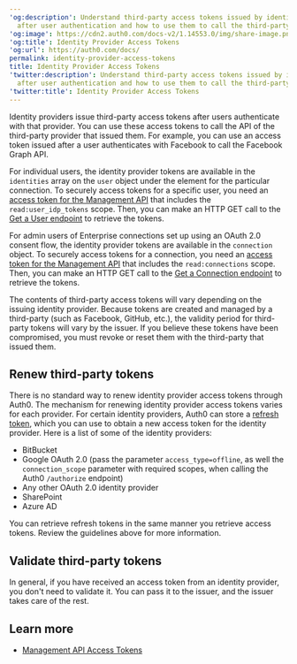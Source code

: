 ---
'og:description': Understand third-party access tokens issued by identity providers
  after user authentication and how to use them to call the third-party APIs.
'og:image': https://cdn2.auth0.com/docs-v2/1.14553.0/img/share-image.png
'og:title': Identity Provider Access Tokens
'og:url': https://auth0.com/docs/
permalink: identity-provider-access-tokens
title: Identity Provider Access Tokens
'twitter:description': Understand third-party access tokens issued by identity providers
  after user authentication and how to use them to call the third-party APIs.
'twitter:title': Identity Provider Access Tokens
---
<Tooltip tip="Identity Provider (IdP): Service that stores and manages digital identities." cta="View Glossary" href="/docs/glossary?term=Identity+providers">Identity providers</Tooltip> issue third-party <Tooltip tip="Identity Provider (IdP): Service that stores and manages digital identities." cta="View Glossary" href="/docs/glossary?term=access+tokens">access tokens</Tooltip> after users authenticate with that provider. You can use these access tokens to call the API of the third-party provider that issued them. For example, you can use an access token issued after a user authenticates with Facebook to call the Facebook Graph API.

For individual users, the identity provider tokens are available in the `identities` array on the `user` object under the element for the particular connection. To securely access tokens for a specific user, you need an [access token for the Management API](/docs/secure/tokens/access-tokens/management-api-access-tokens) that includes the `read:user_idp_tokens` scope. Then, you can make an HTTP GET call to the [Get a User endpoint](https://auth0.com/docs/api/management/v2/#!/Users/get_users_by_id) to retrieve the tokens.

For admin users of Enterprise connections set up using an <Tooltip tip="OAuth 2.0: Authorization framework that defines authorization protocols and workflows." cta="View Glossary" href="/docs/glossary?term=OAuth+2.0">OAuth 2.0</Tooltip> consent flow, the identity provider tokens are available in the `connection` object. To securely access tokens for a connection, you need an [access token for the Management API](/docs/secure/tokens/access-tokens/management-api-access-tokens) that includes the `read:connections` scope. Then, you can make an HTTP GET call to the [Get a Connection endpoint](https://auth0.com/docs/api/management/v2/connections/get-connections-by-id) to retrieve the tokens.

<Callout icon="file-lines" color="#0EA5E9" iconType="regular">

The contents of third-party access tokens will vary depending on the issuing identity provider. Because tokens are created and managed by a third-party (such as Facebook, GitHub, etc.), the validity period for third-party tokens will vary by the issuer. If you believe these tokens have been compromised, you must revoke or reset them with the third-party that issued them.

</Callout>

## Renew third-party tokens

There is no standard way to renew identity provider access tokens through Auth0. The mechanism for renewing identity provider access tokens varies for each provider. For certain identity providers, Auth0 can store a [refresh token](/docs/secure/tokens/refresh-tokens), which you can use to obtain a new access token for the identity provider. Here is a list of some of the identity providers:

* BitBucket
* Google OAuth 2.0 (pass the parameter `access_type=offline`, as well the `connection_scope` parameter with required scopes, when calling the Auth0 `/authorize` endpoint)
* Any other OAuth 2.0 identity provider
* SharePoint
* Azure AD

You can retrieve <Tooltip tip="Refresh Token: Token used to obtain a renewed Access Token without forcing users to log in again." cta="View Glossary" href="/docs/glossary?term=refresh+tokens">refresh tokens</Tooltip> in the same manner you retrieve access tokens. Review the guidelines above for more information.

## Validate third-party tokens

In general, if you have received an access token from an identity provider, you don't need to validate it. You can pass it to the issuer, and the issuer takes care of the rest.

## Learn more

* [Management API Access Tokens](/docs/secure/tokens/access-tokens/management-api-access-tokens)